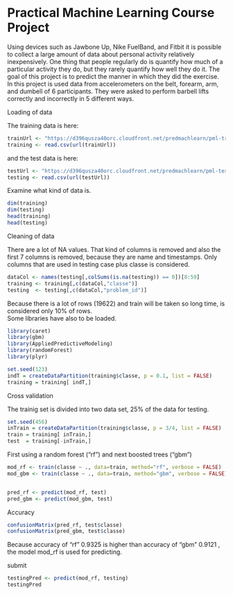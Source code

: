 # Practical Machine Learning Course Project

Using devices such as Jawbone Up, Nike FuelBand, and Fitbit it is possible 
to collect a large amount of data about personal activity relatively inexpensively. 
One thing that people regularly do is quantify how much of a particular activity they do, 
but they rarely quantify how well they do it. The goal of this project is to predict 
the manner in which they did the exercise. In this project is used data from accelerometers on the belt, 
forearm, arm, and dumbell of 6 participants. They were asked to perform barbell lifts correctly and 
incorrectly in 5 different ways.

Loading of data

The training data is here:
```r
trainUrl <- "https://d396qusza40orc.cloudfront.net/predmachlearn/pml-training.csv"
training <- read.csv(url(trainUrl))
```
and the test data is here:

```r
testUrl <- "https://d396qusza40orc.cloudfront.net/predmachlearn/pml-testing.csv" 
testing <- read.csv(url(testUrl))
```
Examine what kind of data is.

```r
dim(training)
dim(testing)
head(training)
head(testing)
```

Cleaning of data

There are a lot of NA values. That kind of columns is removed and 
also the first 7 columns is removed, because they are name and timestamps.
Only columns that are used in testing case plus classe is considered.

```r
dataCol <- names(testing[,colSums(is.na(testing)) == 0])[8:59]
training <- training[,c(dataCol,"classe")] 
testing  <- testing[,c(dataCol,"problem_id")]

```
Because there is a lot of rows (19622) and train will be taken so long time, 
is considered only 10% of rows.  
Some libraries have also to be loaded.

```r
library(caret)
library(gbm)
library(AppliedPredictiveModeling)
library(randomForest)
library(plyr)
```
```r
set.seed(123)
indT = createDataPartition(training$classe, p = 0.1, list = FALSE)
training = training[ indT,]

```

Cross validation

The trainig set is divided into two data set, 25% of the data for testing.

```r
set.seed(456)
inTrain = createDataPartition(training$classe, p = 3/4, list = FALSE)
train = training[ inTrain,]
test  = training[-inTrain,]

```

First using a random forest ("rf") and next boosted trees ("gbm") 

```r
mod_rf <- train(classe ~ ., data=train, method="rf", verbose = FALSE)
mod_gbm <- train(classe ~ ., data=train, method="gbm", verbose = FALSE)


pred_rf <- predict(mod_rf, test)
pred_gbm <- predict(mod_gbm, test)

```
Accuracy

```r
confusionMatrix(pred_rf, test$classe)
confusionMatrix(pred_gbm, test$classe)

```
Because accuracy of "rf" 0.9325 is higher than accuracy of "gbm" 0.9121 , 
the model mod_rf is used for predicting.

submit
```r
testingPred <- predict(mod_rf, testing)
testingPred

```